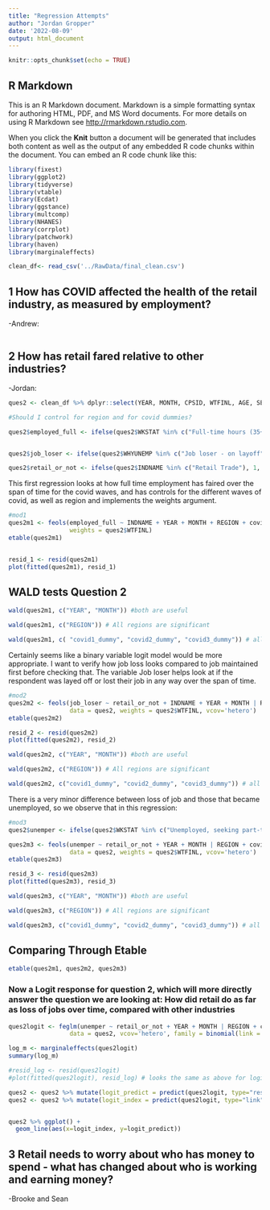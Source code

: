 ```yaml
---
title: "Regression Attempts"
author: "Jordan Gropper"
date: '2022-08-09'
output: html_document
---
```


```r
knitr::opts_chunk$set(echo = TRUE)
```

## R Markdown

This is an R Markdown document. Markdown is a simple formatting syntax for authoring HTML, PDF, and MS Word documents. For more details on using R Markdown see <http://rmarkdown.rstudio.com>.

When you click the **Knit** button a document will be generated that includes both content as well as the output of any embedded R code chunks within the document. You can embed an R code chunk like this:

```r
library(fixest)
library(ggplot2)
library(tidyverse)
library(vtable)
library(Ecdat)
library(ggstance)
library(multcomp)
library(NHANES)
library(corrplot)
library(patchwork)
library(haven)
library(marginaleffects)
```


```r
clean_df<- read_csv('../RawData/final_clean.csv')
```





## 1 How has COVID affected the health of the retail industry, as measured by employment?
-Andrew:
```r


```


## 2 How has retail fared relative to other industries?
-Jordan:

```r
ques2 <- clean_df %>% dplyr::select(YEAR, MONTH, CPSID, WTFINL, AGE, SEX, RACE, CLASSWKR, WHYUNEMP, WKSTAT, INDNAME, covid1_dummy, covid2_dummy, covid3_dummy, REGION)

#Should I control for region and for covid dummies?

ques2$employed_full <- ifelse(ques2$WKSTAT %in% c("Full-time hours (35+), usually full-time", "Full-time hours (35+), usually part-time for economic reasons", "Full-time hours (35+), usually part-time for non-economic reasons"), 1, 0)


ques2$job_loser <- ifelse(ques2$WHYUNEMP %in% c("Job loser - on layoff", "Other job loser"), 1, 0)

ques2$retail_or_not <- ifelse(ques2$INDNAME %in% c("Retail Trade"), 1, 0)

```



This first regression looks at how full time employment has faired over the span of time for the covid waves, and has controls for the different waves of covid, as well as region and implements the weights argument. 
```r


#mod1
ques2m1 <- feols(employed_full ~ INDNAME + YEAR + MONTH + REGION + covid1_dummy + covid2_dummy + covid3_dummy, data= ques2, 
                 weights = ques2$WTFINL)
etable(ques2m1) 


resid_1 <- resid(ques2m1)
plot(fitted(ques2m1), resid_1)


```


## WALD tests Question 2
```r
wald(ques2m1, c("YEAR", "MONTH")) #both are useful

wald(ques2m1, c("REGION")) # All regions are significant

wald(ques2m1, c( "covid1_dummy", "covid2_dummy", "covid3_dummy")) # all are significant and useful

```



Certainly seems like a binary variable logit model would be more appropriate. I want to verify how job loss looks compared to job maintained first before checking that. The variable Job loser helps look at if the respondent was layed off or lost their job in any way over the span of time.
```r
#mod2
ques2m2 <- feols(job_loser ~ retail_or_not + INDNAME + YEAR + MONTH | REGION + covid1_dummy + covid2_dummy + covid3_dummy, 
                 data = ques2, weights = ques2$WTFINL, vcov='hetero')
etable(ques2m2)

resid_2 <- resid(ques2m2)
plot(fitted(ques2m2), resid_2)

```

```r
wald(ques2m2, c("YEAR", "MONTH")) #both are useful

wald(ques2m2, c("REGION")) # All regions are significant

wald(ques2m2, c("covid1_dummy", "covid2_dummy", "covid3_dummy")) # all are significant and useful

```

There is a very minor difference between loss of job and those that became unemployed, so we observe that in this regression:
```r
#mod3
ques2$unemper <- ifelse(ques2$WKSTAT %in% c("Unemployed, seeking part-time work", "Unemployed, seeking full-time work"), 1, 0)

ques2m3 <- feols(unemper ~ retail_or_not + YEAR + MONTH | REGION + covid1_dummy + covid2_dummy + covid3_dummy, 
                 data = ques2, weights = ques2$WTFINL, vcov='hetero')
etable(ques2m3)

resid_3 <- resid(ques2m3)
plot(fitted(ques2m3), resid_3)

```
```r
wald(ques2m3, c("YEAR", "MONTH")) #both are useful

wald(ques2m3, c("REGION")) # All regions are significant

wald(ques2m3, c("covid1_dummy", "covid2_dummy", "covid3_dummy")) # all are significant and useful

```


## Comparing Through Etable
```r
etable(ques2m1, ques2m2, ques2m3)
```



### Now a Logit response for question 2, which will more directly answer the question we are looking at: How did retail do as far as loss of jobs over time, compared with other industries
```r

ques2logit <- feglm(unemper ~ retail_or_not + YEAR + MONTH | REGION + covid1_dummy + covid2_dummy + covid3_dummy, 
                 data = ques2, vcov='hetero', family = binomial(link = 'logit')) # iremoved the weights

log_m <- marginaleffects(ques2logit)
summary(log_m)

#resid_log <- resid(ques2logit)
#plot(fitted(ques2logit), resid_log) # looks the same as above for logit

ques2 <- ques2 %>% mutate(logit_predict = predict(ques2logit, type="response"))
ques2 <- ques2 %>% mutate(logit_index = predict(ques2logit, type="link"))


ques2 %>% ggplot() +
  geom_line(aes(x=logit_index, y=logit_predict))
```






## 3 Retail needs to worry about who has money to spend - what has changed about who is working and earning money?##
-Brooke and Sean
```r



```











































